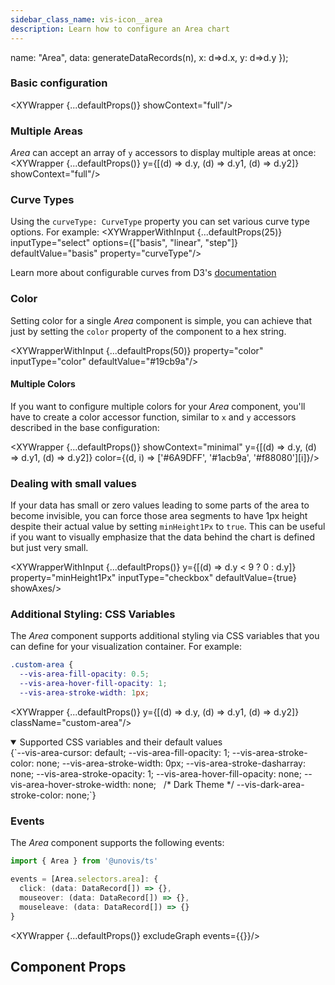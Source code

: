 ```yaml
---
sidebar_class_name: vis-icon__area
description: Learn how to configure an Area chart
---
```



  name: "Area",
  data: generateDataRecords(n),
  x: d=>d.x,
  y: d=>d.y
});

### Basic configuration
<XYWrapper {...defaultProps()} showContext="full"/>

### Multiple Areas
_Area_ can accept an array of `y` accessors to display multiple areas at once:
<XYWrapper {...defaultProps()} y={[(d) => d.y, (d) => d.y1, (d) => d.y2]} showContext="full"/>

### Curve Types
Using the `curveType: CurveType` property you can set various curve type options. For example:
<XYWrapperWithInput {...defaultProps(25)} inputType="select" options={["basis", "linear", "step"]} defaultValue="basis" property="curveType"/>

Learn more about configurable curves from D3's [documentation](https://github.com/d3/d3-shape#curves)

### Color
Setting color for a single _Area_ component is simple, you can achieve that just by setting the `color` property of the component to a hex string.

<XYWrapperWithInput {...defaultProps(50)} property="color" inputType="color" defaultValue="#19cb9a"/>

#### Multiple Colors
If you want to configure multiple colors for your _Area_ component, you'll have to create a color accessor function, similar to `x` and `y` accessors
described in the base configuration:

<XYWrapper {...defaultProps()} showContext="minimal" y={[(d) => d.y, (d) => d.y1, (d) => d.y2]} color={(d, i) => ['#6A9DFF', '#1acb9a', '#f88080'][i]}/>

### Dealing with small values
If your data has small or zero values leading to some parts of the area to become invisible, you can force those area segments to have 1px height
despite their actual value by setting `minHeight1Px` to `true`. This can be useful if you want to visually emphasize that the data behind the chart
is defined but just very small.

<XYWrapperWithInput {...defaultProps()}  y={[(d) => d.y < 9 ? 0 : d.y]} property="minHeight1Px" inputType="checkbox" defaultValue={true} showAxes/>

### Additional Styling: CSS Variables
The _Area_ component supports additional styling via CSS variables that you can define for your visualization container. For example:

```css title="styles.css"
.custom-area {
  --vis-area-fill-opacity: 0.5;
  --vis-area-hover-fill-opacity: 1;
  --vis-area-stroke-width: 1px;
```
<XYWrapper {...defaultProps()} y={[(d) => d.y, (d) => d.y1, (d) => d.y2]} className="custom-area"/>

<details open>
  <summary>Supported CSS variables and their default values</summary>
  <CodeBlock language="css">
    {`--vis-area-cursor: default;
--vis-area-fill-opacity: 1;
--vis-area-stroke-color: none;
--vis-area-stroke-width: 0px;
--vis-area-stroke-dasharray: none;
--vis-area-stroke-opacity: 1;
--vis-area-hover-fill-opacity: none;
--vis-area-hover-stroke-width: none;
 
/* Dark Theme */
--vis-dark-area-stroke-color: none;`}
  </CodeBlock>
</details>

### Events

The _Area_ component supports the following events:
```ts
import { Area } from '@unovis/ts'

events = [Area.selectors.area]: {
  click: (data: DataRecord[]) => {},
  mouseover: (data: DataRecord[]) => {},
  mouseleave: (data: DataRecord[]) => {}
}
```
<XYWrapper {...defaultProps()} excludeGraph events={{}}/>

## Component Props
<PropTable name="VisArea"></PropTable>
